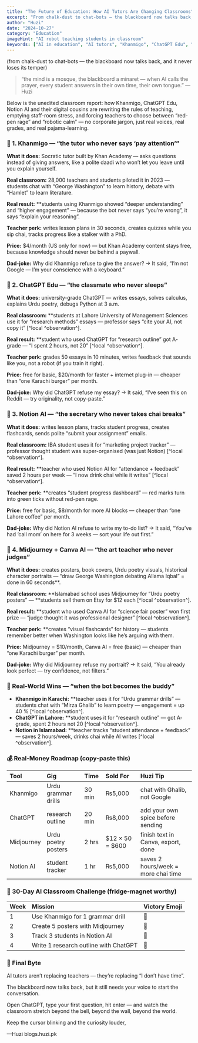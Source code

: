 ```yaml
---
title: "The Future of Education: How AI Tutors Are Changing Classrooms"
excerpt: "From chalk-dust to chat-bots — the blackboard now talks back, and it never loses its temper. Discover how AI tools like Khanmigo, ChatGPT Edu, and Notion are reshaping learning."
author: "Huzi"
date: "2024-10-27"
category: "Education"
imageHint: "AI robot teaching students in classroom"
keywords: ["AI in education", "AI tutors", "Khanmigo", "ChatGPT Edu", "future of learning", "edtech", "Pakistan education", "Notion AI", "Midjourney for education"]
---
```


(from chalk-dust to chat-bots — the blackboard now talks back, and it never loses its temper)

> “the mind is a mosque, the blackboard a minaret —
> when AI calls the prayer, every student answers in their own time, their own tongue.”
> —Huzi

Below is the unedited classroom report: how Khanmigo, ChatGPT Edu, Notion AI and their digital cousins are rewriting the rules of teaching, emptying staff-room stress, and forcing teachers to choose between “red-pen rage” and “robotic calm” — no corporate jargon, just real voices, real grades, and real pajama-learning.

### 🧠 1. Khanmigo — “the tutor who never says ‘pay attention’”

**What it does:** Socratic tutor built by Khan Academy — asks questions instead of giving answers, like a polite daadi who won’t let you leave until you explain yourself.

**Real classroom:** 28,000 teachers and students piloted it in 2023 — students chat with “George Washington” to learn history, debate with “Hamlet” to learn literature.

**Real result:** **students using Khanmigo showed “deeper understanding” and “higher engagement” — because the bot never says “you’re wrong”, it says “explain your reasoning”.

**Teacher perk:** writes lesson plans in 30 seconds, creates quizzes while you sip chai, tracks progress like a stalker with a PhD.

**Price:** $4/month (US only for now) — but Khan Academy content stays free, because knowledge should never be behind a paywall.

**Dad-joke:** Why did Khanmigo refuse to give the answer?
→ It said, “I’m not Google — I’m your conscience with a keyboard.”

### 💬 2. ChatGPT Edu — “the classmate who never sleeps”

**What it does:** university-grade ChatGPT — writes essays, solves calculus, explains Urdu poetry, debugs Python at 3 a.m.

**Real classroom:** **students at Lahore University of Management Sciences use it for “research methods” essays — professor says “cite your AI, not copy it” [^local ^observation^].

**Real result:** **student who used ChatGPT for “research outline” got A- grade — “I spent 2 hours, not 20” [^local ^observation^].

**Teacher perk:** grades 50 essays in 10 minutes, writes feedback that sounds like you, not a robot (if you train it right).

**Price:** free for basic, $20/month for faster + internet plug-in — cheaper than “one Karachi burger” per month.

**Dad-joke:** Why did ChatGPT refuse my essay?
→ It said, “I’ve seen this on Reddit — try originality, not copy-paste.”

### 📝 3. Notion AI — “the secretary who never takes chai breaks”

**What it does:** writes lesson plans, tracks student progress, creates flashcards, sends polite “submit your assignment” emails.

**Real classroom:** IBA student uses it for “marketing project tracker” — professor thought student was super-organised (was just Notion) [^local ^observation^].

**Real result:** **teacher who used Notion AI for “attendance + feedback” saved 2 hours per week — “I now drink chai while it writes” [^local ^observation^].

**Teacher perk:** **creates “student progress dashboard” — red marks turn into green ticks without red-pen rage.

**Price:** free for basic, $8/month for more AI blocks — cheaper than “one Lahore coffee” per month.

**Dad-joke:** Why did Notion AI refuse to write my to-do list?
→ It said, “You’ve had ‘call mom’ on here for 3 weeks — sort your life out first.”

### 🎨 4. Midjourney + Canva AI — “the art teacher who never judges”

**What it does:** creates posters, book covers, Urdu poetry visuals, historical character portraits — “draw George Washington debating Allama Iqbal” = done in 60 seconds**.

**Real classroom:** **Islamabad school uses Midjourney for “Urdu poetry posters” — **students sell them on Etsy for $12 each [^local ^observation^].

**Real result:** **student who used Canva AI for “science fair poster” won first prize — “judge thought it was professional designer” [^local ^observation^].

**Teacher perk:** **creates “visual flashcards” for history — students remember better when Washington looks like he’s arguing with them.

**Price:** Midjourney = $10/month, Canva AI = free (basic) — cheaper than “one Karachi burger” per month.

**Dad-joke:** Why did Midjourney refuse my portrait?
→ It said, “You already look perfect — try confidence, not filters.”

### 🏫 Real-World Wins — “when the bot becomes the buddy”

*   **Khanmigo in Karachi:** **teacher uses it for “Urdu grammar drills” — students chat with “Mirza Ghalib” to learn poetry — engagement = up 40 % [^local ^observation^].
*   **ChatGPT in Lahore:** **student uses it for “research outline” — got A- grade, spent 2 hours not 20 [^local ^observation^].
*   **Notion in Islamabad:** **teacher tracks “student attendance + feedback” — saves 2 hours/week, drinks chai while AI writes [^local ^observation^].

### 💰 Real-Money Roadmap (copy-paste this)

| Tool       | Gig                 | Time    | Sold For         | Huzi Tip                             |
| :--------- | :------------------ | :------ | :--------------- | :----------------------------------- |
| Khanmigo   | Urdu grammar drills | 30 min  | ₨5,000           | chat with Ghalib, not Google         |
| ChatGPT    | research outline    | 20 min  | ₨8,000           | add your own spice before sending    |
| Midjourney | Urdu poetry posters | 2 hrs   | $12 × 50 = $600  | finish text in Canva, export, done   |
| Notion AI  | student tracker     | 1 hr    | ₨5,000           | saves 2 hours/week = more chai time |

### 🎯 30-Day AI Classroom Challenge (fridge-magnet worthy)

| Week | Mission                           | Victory Emoji |
| :--- | :-------------------------------- | :------------ |
| 1    | Use Khanmigo for 1 grammar drill  | 🧠            |
| 2    | Create 5 posters with Midjourney  | 🎨            |
| 3    | Track 3 students in Notion AI     | 📝            |
| 4    | Write 1 research outline with ChatGPT | 💬            |

### 🌱 Final Byte

AI tutors aren’t replacing teachers — they’re replacing “I don’t have time”.

The blackboard now talks back, but it still needs your voice to start the conversation.

Open ChatGPT, type your first question, hit enter — and watch the classroom stretch beyond the bell, beyond the wall, beyond the world.

Keep the cursor blinking and the curiosity louder,

—Huzi
blogs.huzi.pk
